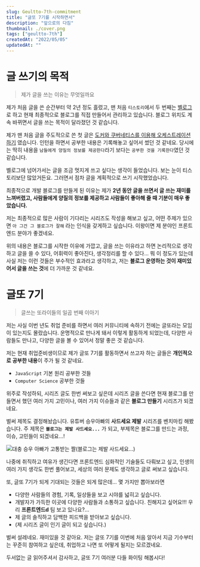 ```yaml
---
slug: Geultto-7th-commitment
title: "글또 7기를 시작하면서"
description: "앞으로의 다짐"
thumbnail: ./cover.png
tags: ["geultto-7th"]
createdAt: "2022/05/05"
updatedAt: ""
---
```


# 글 쓰기의 목적

> 제가 글을 쓰는 이유는 무엇일까요

제가 처음 글을 쓴 순간부터 약 2년 정도 흘렀고, 맨 처음 `티스토리`에서 두 번째는 [벨로그](https://velog.io/@junghyeonsu)로 하고 현재 최종적으로 블로그를 직접 만들어서 관리하고 있습니다. 블로그 위치도 계속 바뀌면서 글을 쓰는 목적이 달라졌던 것 같습니다.

제가 맨 처음 글을 주도적으로 쓴 첫 글은 [도커와 쿠버네티스를 이용해 오케스트레이션 하기](https://junghyeonsu.tistory.com/6) 였습니다. 인턴을 하면서 공부한 내용은 기록해놓고 싶어서 썼던 것 같네요. 당시에는 딱히 내용을 `남들에게 양질의 정보를 제공한다`라기 보다는 `공부한 것을 기록한다`였던 것 같습니다.

벨로그에 넘어가서는 글을 조금 멋지게 쓰고 싶다는 생각이 들었습니다. 보는 눈이 티스토리보단 많았거든요. 그러면서 점차 글을 계획적으로 쓰기 시작했었습니다.

최종적으로 개발 블로그를 만들게 된 이유는 제가 **2년 동안 글을 쓰면서 글 쓰는 재미를 느껴버렸고, 사람들에게 양질의 정보를 제공하고 사람들이 좋아해 줄 때 기분이 매우 좋았습니다.**

저는 최종적으로 많은 사람이 기다리는 시리즈도 작성을 해보고 싶고, 어떤 주제가 있으면 `아 그건 그 블로그가 잘해` 라는 인식을 갖게하고 싶습니다. 이왕이면 제 분야인 프론트엔드 분야가 좋겠네요.

위의 내용은 블로그를 시작한 이유에 가깝고, 글을 쓰는 이유라고 하면 논리적으로 생각하고 글을 쓸 수 있다, 어휘력이 좋아진다, 생각정리를 할 수 있다... 뭐 이 정도가 있는데 사실 저는 이런 것들은 부수적인 효과라고 생각하고, 저는 **블로그 운영하는 것이 재미있어서 글을 쓰는 것**에 더 가까운 것 같네요.

# 글또 7기

> 글쓰는 또라이들의 일곱 번째 이아기

저는 사실 이번 년도 취업 준비를 하면서 여러 커뮤니티에 속하기 전에는 글또라는 모임이 있는지도 몰랐습니다. 운명적으로 만나게 돼서 이렇게 활동하게 되었는데, 다양한 사람들도 만나고, 다양한 글을 볼 수 있어서 정말 좋은 것 같습니다.

저는 현재 취업준비생이므로 제가 글또 7기를 활동하면서 쓰고자 하는 글들은 **개인적으로 공부한 내용**이 주가 될 것 같네요.

- `JavaScript` 기본 원리 공부한 것들
- `Computer Science` 공부한 것들

위주로 작성하되, 시리즈 글도 한번 써보고 싶은데 시리즈 글을 쓴다면 현재 블로그를 만들면서 했던 여러 가지 고민이나, 여러 가지 이슈들과 같은 **블로그 만들기** 시리즈가 되겠네요.

벌써 제목도 결정해놨습니다. 유튜버 승우아빠의 **사드세요 제발** 시리즈를 벤치마킹 해봤습니다. 주 제목은 **`블로그는 제발 사드세요...`** 가 되고, 부제목은 블로그를 만드는 과정, 이슈, 고민들이 되겠네요...!

![대충 승우 아빠가 고통받는 짤(블로그는 제발 사드세요...)](./1.png)

나중에 취직하고 여유가 생긴다면 프론트엔드 심화적인 기술들도 다뤄보고 싶고, 인생의 여러 가지 생각도 한번 풀어보고, 세상의 여러 문제도 생각하고 글로 써보고 싶습니다.

또, 글또 7기가 되게 기대되는 것들은 되게 많은데... 몇 가지만 뽑아보라면

- 다양한 사람들의 경험, 기록, 일상들을 보고 시야를 넓히고 싶습니다.
- 개발자가 가득한 이곳에 다양한 사람들과 소통하고 싶습니다. 친해지고 싶어요!!! 우리 **프론트엔드d** 팀 보고 있나요?...
- 제 글의 솔직하고 담백한 피드백을 받아보고 싶습니다.
- (제 시리즈 글이 인기 글이 되고 싶습니다.)

벌써 설레네요. 재미있을 것 같아요. 저는 글또 7기를 이번에 처음 알아서 지금 기수부터는 꾸준히 참여하고 싶은데, 취업하고 나면 또 어떻게 될지는 모르겠네요.

두서없는 글 읽어주셔서 감사하고, 글또 7기 여러분 다들 화이팅 해봅시다!
